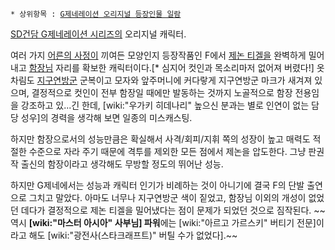  * 상위항목 : [[G제네레이션 오리지널 등장인물 일람]]

[[SD건담 G제네레이션 시리즈]]의 오리지널 캐릭터.

여러 가지 [[어른의 사정]]이 끼여든 모양인지 등장작품인 F에서 [[제논 티겔]]을 완벽하게 밀어내고 [[함장]]님 자리를 확보한 캐릭터이다.[* 심지어 컷인과 목소리마저 없어져 버렸다!] 옷차림도 [[지구연방군]] 군복이고 모자와 앞주머니에 커다랗게 지구연방군 마크가 새겨져 있으며, 결정적으로 컷인이 전부 함장일 때에만 발동하는 것까지 노골적으로 함장 전용임을 강조하고 있...긴 한데, [wiki:"우가키 히데나리" 높으신 분과는 별로 인연이 없는 담당 성우]의 경력을 생각해 보면 일종의 미스캐스팅.

하지만 함장으로서의 성능만큼은 확실해서 사격/회피/지휘 쪽의 성장이 높고 매력도 적절한 수준으로 자라 주기 때문에 격투를 제외한 모든 점에서 제논을 압도한다. 그냥 판권작 출신의 함장이라고 생각해도 무방할 정도의 뛰어난 성능.

하지만 G제네에서는 성능과 캐릭터 인기가 비례하는 것이 아니기에 결국 F의 단발 출연으로 그치고 말았다. 아마도 너무나 지구연방군 색이 짙었고, 함장님 이외의 개성이 없었던 데다가 결정적으로 제논 티겔을 밀어냈다는 점이 문제가 되었던 것으로 짐작된다. ~~역시 '''[wiki:"마스터 아시아" 사부님] 파워'''에는 [wiki:"아르고 가르스키" 버티기 전문]이라고 해도 [wiki:"광전사(스타크래프트)" 버틸 수가 없었다].~~
